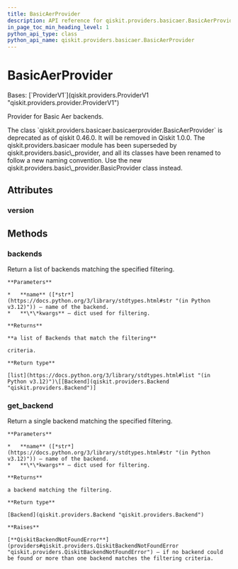 ```yaml
---
title: BasicAerProvider
description: API reference for qiskit.providers.basicaer.BasicAerProvider
in_page_toc_min_heading_level: 1
python_api_type: class
python_api_name: qiskit.providers.basicaer.BasicAerProvider
---
```


# BasicAerProvider

<Class id="qiskit.providers.basicaer.BasicAerProvider" isDedicatedPage={true} github="https://github.com/qiskit/qiskit/tree/stable/0.46/qiskit/providers/basicaer/basicaerprovider.py" signature="qiskit.providers.basicaer.BasicAerProvider">
  Bases: [`ProviderV1`](qiskit.providers.ProviderV1 "qiskit.providers.provider.ProviderV1")

  Provider for Basic Aer backends.

  <Admonition title="Deprecated since version 0.46.0" type="danger">
    The class `qiskit.providers.basicaer.basicaerprovider.BasicAerProvider` is deprecated as of qiskit 0.46.0. It will be removed in Qiskit 1.0.0. The qiskit.providers.basicaer module has been superseded by qiskit.providers.basic\_provider, and all its classes have been renamed to follow a new naming convention. Use the new qiskit.providers.basic\_provider.BasicProvider class instead.
  </Admonition>

  ## Attributes

  ### version

  <Attribute id="qiskit.providers.basicaer.BasicAerProvider.version" attributeValue="1" />

  ## Methods

  ### backends

  <Function id="qiskit.providers.basicaer.BasicAerProvider.backends" signature="backends(name=None, filters=None, **kwargs)">
    Return a list of backends matching the specified filtering.

    **Parameters**

    *   **name** ([*str*](https://docs.python.org/3/library/stdtypes.html#str "(in Python v3.12)")) – name of the backend.
    *   **\*\*kwargs** – dict used for filtering.

    **Returns**

    **a list of Backends that match the filtering**

    criteria.

    **Return type**

    [list](https://docs.python.org/3/library/stdtypes.html#list "(in Python v3.12)")\[[Backend](qiskit.providers.Backend "qiskit.providers.Backend")]
  </Function>

  ### get\_backend

  <Function id="qiskit.providers.basicaer.BasicAerProvider.get_backend" signature="get_backend(name=None, **kwargs)">
    Return a single backend matching the specified filtering.

    **Parameters**

    *   **name** ([*str*](https://docs.python.org/3/library/stdtypes.html#str "(in Python v3.12)")) – name of the backend.
    *   **\*\*kwargs** – dict used for filtering.

    **Returns**

    a backend matching the filtering.

    **Return type**

    [Backend](qiskit.providers.Backend "qiskit.providers.Backend")

    **Raises**

    [**QiskitBackendNotFoundError**](providers#qiskit.providers.QiskitBackendNotFoundError "qiskit.providers.QiskitBackendNotFoundError") – if no backend could be found or more than one backend matches the filtering criteria.
  </Function>
</Class>

